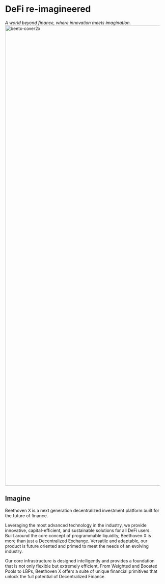 # DeFi re-imagineered 
_A world beyond finance, where innovation meets imagination._ 
<img width="1500" alt="beetx-cover2x" src="https://user-images.githubusercontent.com/109503546/207063052-73b36bd7-4739-459e-97de-b80420b50571.png"/>

##  Imagine 

Beethoven X is a next generation decentralized investment platform built for the future of finance.

Leveraging the most advanced technology in the industry, we provide innovative, capital-efficient, and sustainable solutions for all DeFi users. Built around the core concept of programmable liquidity, Beethoven X is more than just a Decentralized Exchange. Versatile and adaptable, our product is future oriented and primed to meet the needs of an evolving industry. 

Our core infrastructure is designed intelligently and provides a foundation that is not only flexible but extremely efficient. From Weighted and Boosted Pools to LBPs, Beethoven X offers a suite of unique financial primitives that unlock the full potential of Decentralized Finance. 
